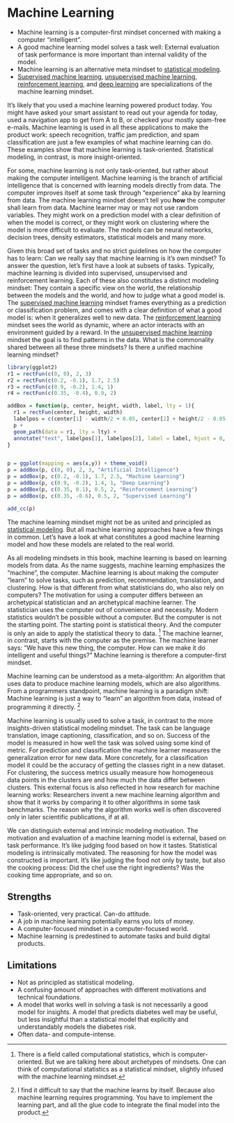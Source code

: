 # Machine Learning {#machine-learning}

<!-- TODO

* Reread: End of Theory. https://www.wired.com/2008/06/pb-theory/ [@anderson2008end] -> This one is more general and might fit into the model chapter
* Read: https://hal.archives-ouvertes.fr/hal-03474791/
* Write external vs. internal views
* Write about narrow AI mindset

-->


* Machine learning is a computer-first mindset concerned with making a computer "intelligent". 
* A good machine learning model solves a task well: External evaluation of task performance is more important than internal validity of the model.
* Machine learning is an alternative meta mindset to [statistical modeling](#statistical-ml). 
* [Supervised machine learning](#supervised-ml), [unsupervised machine learning](#unsupervised-ml), [reinforcement learning](#reinforcement-learning), and [deep learning](#deep-learning) are specializations of the machine learning mindset.


<!-- motivational introduction -->
It's likely that you used a machine learning powered product today.
You might have asked your smart assistant to read out your agenda for today, used a navigation app to get from A to B, or checked your mostly spam-free e-mails.
Machine learning is used in all these applications to make the product work: speech recognition, traffic jam prediction, and spam classification are just a few examples of what machine learning can do.
These examples show that machine learning is task-oriented.
Statistical modeling, in contrast, is more insight-oriented.

<!-- Artificial intelligence -->
For some, machine learning is not only task-oriented, but rather about making the computer intelligent.
Machine learning is the branch of artificial intelligence that is concerned with learning models directly from data.
The computer improves itself at some task through "experience" aka by learning from data.
The machine learning mindset doesn't tell you **how** the computer shall learn from data.
Machine learner may or may not use random variables.
They might work on a prediction model with a clear definition of when the model is correct, or they might work on clustering where the model is more difficult to evaluate. 
The models can be neural networks, decision trees, density estimators, statistical models and many more.

<!-- not it's own mindset  -->
Given this broad set of tasks and no strict guidelines on how the computer has to learn: Can we really say that machine learning is it's own mindset?
To answer the question, let's first have a look at subsets of tasks.
Typically, machine learning is divided into supervised, unsupervised and reinforcement learning.
Each of these also constitutes a distinct modeling mindset: They contain a specific view on the world, the relationship between the models and the world, and how to judge what a good model is.
The [supervised machine learning](#supervised-ml) mindset frames everything as a prediction or classification problem, and comes with a clear definition of what a good model is: when it generalizes well to new data.
The [reinforcement learning](#reinforcement-learning) mindset sees the world as dynamic, where an actor interacts with an environment guided by a reward.
In the [unsupervised machine learning](#unsupervised-ml) mindset the goal is to find patterns in the data.
What is the commonality shared between all these three mindsets?
Is there a unified machine learning mindset?


```r
library(ggplot2)
r1 = rectFun(c(0, 0), 2, 3)
r2 = rectFun(c(0.2, -0.1), 1.7, 2.5)
r3 = rectFun(c(0.9, -0.2), 1.4, 1)
r4 = rectFun(c(0.35, -0.4), 0.9, 2)

addBox = function(p, center, height, width, label, lty = 1){
  r1 = rectFun(center, height, width)
  labelpos = c(center[1] - width/2 + 0.05, center[2] + height/2 - 0.05) 
  p +
  geom_path(data = r1, lty = lty) + 
  annotate("text", labelpos[1], labelpos[2], label = label, hjust = 0, vjust = 1)
}


p = ggplot(mapping = aes(x,y)) + theme_void() 
p = addBox(p, c(0, 0), 2, 3, "Artificial Intelligence")
p = addBox(p, c(0.2, -0.1), 1.7, 2.5, "Machine Learning")
p = addBox(p, c(0.9, -0.2), 1.4, 1, "Deep Learning")
p = addBox(p, c(0.35, 0.1), 0.5, 2, "Reinforcement Learning")
p = addBox(p, c(0.35, -0.6), 0.5, 2, "Supervised Learning")

add_cc(p)
```


<!-- yes, ml has core mindset -->
The machine learning mindset might not be as united and principled as [statistical modeling](#statistical-modeling).
But all machine learning approaches have a few things in common.
Let's have a look at what constitutes a good machine learning model and how these models are related to the real world.

<!-- ml is computer-driven -->
As all modeling mindsets in this book, machine learning is based on learning models from data.
As the name suggests, machine learning emphasizes the "machine", the computer.
Machine learning is about making the computer "learn" to solve tasks, such as prediction, recommendation, translation, and clustering.
How is that different from what statisticians do, who also rely on computers?
The motivation for using a computer differs between an archetypical statistician and an archetypical machine learner.
The statistician uses the computer out of convenience and necessity.
Modern statistics wouldn't be possible without a computer.
But the computer is not the starting point.
The starting point is statistical theory.
And the computer is only an aide to apply the statistical theory to data. [^computational-statistics]
The machine learner, in contrast, starts with the computer as the premise.
The machine learner says: "We have this new thing, the computer. How can we make it do intelligent and useful things?"
Machine learning is therefore a computer-first mindset.

<!-- algorithm-producing algorithm -->
Machine learning can be understood as a meta-algorithm:
An algorithm that uses data to produce machine learning models, which are also algorithms.
From a programmers standpoint, machine learning is a paradigm shift:
Machine learning is just a way to "learn" an algorithm from data, instead of programming it directly. [^still-programmed]

<!-- ml is task-driven -->
Machine learning is usually used to solve a task, in contrast to the more insights-driven statistical modeling mindset.
The task can be language translation, image captioning, classification, and so on.
Success of the model is measured in how well the task was solved using some kind of metric.
For prediction and classification the machine learner measures the generalization error for new data.
More concretely, for a classification model it could be the accuracy of getting the classes right in a new dataset.
For clustering, the success metrics usually measure how homogeneous data points in the clusters are and how much the data differ between clusters.
This external focus is also reflected in how research for machine learning works:
Researchers invent a new machine learning algorithm and show that it works by comparing it to other algorithms in some task benchmarks.
The reason why the algorithm works well is often discovered only in later scientific publications, if at all.

<!-- external vs intrinsic motivation -->
We can distinguish external and intrinsic modeling motivation.
The motivation and evaluation of a machine learning model is external, based on task performance.
It's like judging food based on how it tastes.
Statistical modeling is intrinsically motivated.
The reasoning for how the model was constructed is important.
It's like judging the food not only by taste, but also the cooking process: Did the chef use the right ingredients? Was the cooking time appropriate, and so on.


## Strengths

* Task-oriented, very practical. Can-do attitude.
* A job in machine learning potentially earns you lots of money.
* A computer-focused mindset in a computer-focused world. 
* Machine learning is predestined to automate tasks and build digital products.

## Limitations

* Not as principled as statistical modeling.
* A confusing amount of approaches with different motivations and technical foundations.
* A model that works well in solving a task is not necessarily a good model for insights. A model that predicts diabetes well may be useful, but less insightful than a statistical model that explicitly and understandably models the diabetes risk.
* Often data- and compute-intense.


[^computational-statistics]: There is a field called computational statistics, which is computer-oriented. But we are talking here about archetypes of mindsets. One can think of computational statistics as a statistical mindset, slightly infused with the machine learning mindset.

[^still-programmed]: I find it difficult to say that the machine learns by itself. Because also machine learning requires programming. You have to implement the learning part, and all the glue code to integrate the final model into the product.

